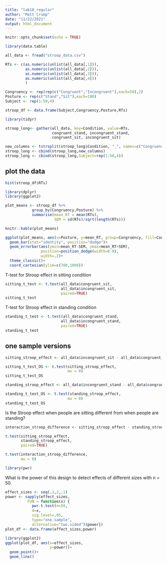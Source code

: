```yaml
---
title: "lab10_regular"
author: "Matt Crump"
date: "11/22/2021"
output: html_document
---
```


```r
knitr::opts_chunk$set(echo = TRUE)
```

```r
library(data.table)

all_data <- fread("stroop_data.csv")
```


```r
RTs <- c(as.numeric(unlist(all_data[,1])),
         as.numeric(unlist(all_data[,2])),
         as.numeric(unlist(all_data[,3])),
         as.numeric(unlist(all_data[,4]))
         )

Congruency <- rep(rep(c("Congruent","Incongruent"),each=50),2)
Posture <- rep(c("Stand","Sit"),each=100)
Subject <- rep(1:50,4)

stroop_df <- data.frame(Subject,Congruency,Posture,RTs)
```

```r
library(tidyr)

stroop_long<- gather(all_data, key=Condition, value=RTs, 
                     congruent_stand, incongruent_stand,
                     congruent_sit, incongruent_sit)

new_columns <- tstrsplit(stroop_long$Condition, "_", names=c("Congruency","Posture"))
stroop_long <- cbind(stroop_long,new_columns)
stroop_long <- cbind(stroop_long,Subject=rep(1:50,4))

```


## plot the data

```r
hist(stroop_df$RTs)
```

```r
library(dplyr)
library(ggplot2)

plot_means <- stroop_df %>%
            group_by(Congruency,Posture) %>%
            summarise(mean_RT = mean(RTs),
                      SEM = sd(RTs)/sqrt(length(RTs)))

knitr::kable(plot_means)

ggplot(plot_means, aes(x=Posture, y=mean_RT, group=Congruency, fill=Congruency))+
  geom_bar(stat="identity", position="dodge")+
  geom_errorbar(aes(ymin=mean_RT-SEM, ymax=mean_RT+SEM), 
                position=position_dodge(width=0.9),
                width=.2)+
  theme_classic()+
  coord_cartesian(ylim=c(700,1000))
```

T-test for Stroop effect in sitting condition

```r
sitting_t_test <- t.test(all_data$congruent_sit,
                         all_data$incongruent_sit,
                         paired=TRUE)
sitting_t_test

```



T-test for Stroop effect in standing condition

```r
standing_t_test <- t.test(all_data$congruent_stand,
                         all_data$incongruent_stand,
                         paired=TRUE)
standing_t_test

```

## one sample versions

```r
sitting_stroop_effect <- all_data$incongruent_sit - all_data$congruent_sit 

sitting_t_test_OS <- t.test(sitting_stroop_effect,
                            mu = 0)
sitting_t_test_OS

```
```r
standing_stroop_effect <- all_data$incongruent_stand - all_data$congruent_stand 

standing_t_test_OS <- t.test(standing_stroop_effect,
                            mu = 0)
standing_t_test_OS

```

Is the Stroop effect when people are sitting different from when people are standing?

```r

interaction_stroop_difference <- sitting_stroop_effect - standing_stroop_effect

t.test(sitting_stroop_effect,
       standing_stroop_effect,
       paired=TRUE)

t.test(interaction_stroop_difference,
       mu = 0)

```


```r
library(pwr)
```

What is the power of this design to detect effects of different sizes with n = 50.

```r
effect_sizes <- seq(.1,2,.1)
power <- sapply(effect_sizes, 
          FUN = function(x) {
            pwr.t.test(n=50,
            d=x,
            sig.level=.05,
            type="one.sample",
            alternative="two.sided")$power})
plot_df <- data.frame(effect_sizes,power)

library(ggplot2)
ggplot(plot_df, aes(x=effect_sizes,
                    y=power))+
  geom_point()+
  geom_line()

```




